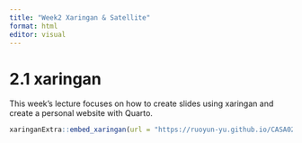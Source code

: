 ```yaml
---
title: "Week2 Xaringan & Satellite"
format: html
editor: visual
---
```


# 2.1 xaringan

This week's lecture focuses on how to create slides using xaringan and create a personal website with Quarto.

```r
xaringanExtra::embed_xaringan(url = "https://ruoyun-yu.github.io/CASA023_week2/#1", ratio = "16:9")
```
